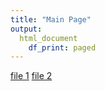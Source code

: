 ```yaml
---
title: "Main Page"
output:
  html_document
    df_print: paged
---
```


[file 1](content/Epistemic values.Rmd)
[file 2](content/Vygotsky.Rmd)